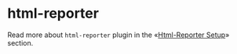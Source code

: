 # html-reporter

Read more about `html-reporter` plugin in the «[Html-Reporter Setup][html-reporter-setup]» section.

[html-reporter-setup]: ../../html-reporter/html-reporter-setup
